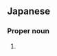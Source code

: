 ==Japanese==
{{ja-kanjitab|しん|せん|くみ|k3=ぐみ|r=y}}

===Proper noun===
{{ja-pos|proper|しんせんぐみ}}

# {{alternative spelling of|新選組|lang=ja}}